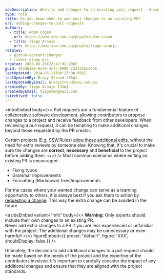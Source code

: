 ```yaml
---
seoDescription: When to add changes to an existing pull request - Ensure correct, necessary, and beneficial updates to the project while considering expertise and project standards
type: rule
title: Do you know when to add your changes to an existing PR?
uri: adding-changes-to-pull-requests
authors:
  - title: Adam Cogan
    url: https://www.ssw.com.au/people/adam-cogan
  - title: Tiago Araujo
    url: https://www.ssw.com.au/people/tiago-araujo
related:
  - github-content-changes
  - rubber-stamp-prs
created: 2023-03-26T22:42:02.000Z
guid: d43d618e-9c54-4cfc-899b-232fd5bccd36
lastUpdated: 2024-06-11T00:27:00.000Z
lastUpdatedBy: Brady Stroud [SSW]
lastUpdatedByEmail: bradystroud@ssw.com.au
createdBy: Tiago Araújo [SSW]
createdByEmail: tiagov8@gmail.com
isArchived: false
---
```


<introEmbed
  body={<>
Pull requests are a fundamental feature of collaborative software development, allowing contributors to propose changes to a project and receive feedback from other developers. When reviewing a pull request, it can be tempting to make additional changes beyond those requested by the PR creator.

Certain projects (E.g. SSW.Rules) [allow these additional edits](https://docs.github.com/en/pull-requests/collaborating-with-pull-requests/working-with-forks/allowing-changes-to-a-pull-request-branch-created-from-a-fork), without the need for extra reviews by someone else. Knowing that, it's crucial to make sure the changes are **correct**, **necessary** and **beneficial** to the project before adding them.
  </>}
/>
Most common scenarios where editing an existing PR is encouraged:

* Fixing typos
* Grammar improvements
* Formatting (Markdown) fixes/improvements

For the cases where your wanted change can serve as a learning opportunity to others, it is always best if you ask them to action by [requesting a change](https://docs.github.com/en/pull-requests/collaborating-with-pull-requests/reviewing-changes-in-pull-requests/reviewing-proposed-changes-in-a-pull-request). This way the extra change can be avoided in the future.

<asideEmbed
  variant="info"
  body={<>
    **Warning:** Only experts should include their own changes to an existing PR. \
Never add extra changes to a PR if you are less experienced or unfamiliar with the project. The additional changes may be unnecessary or even harmful!
  </>}
  figureEmbed={{
    preset: "default",
    figure: 'XXX',
    shouldDisplay: false
  }}
/>

Ultimately, the decision to add additional changes to a pull request should be made based on the needs of the project and the expertise of the contributors involved. It's important to carefully consider the impact of any additional changes and ensure that they are aligned with the project standards.

